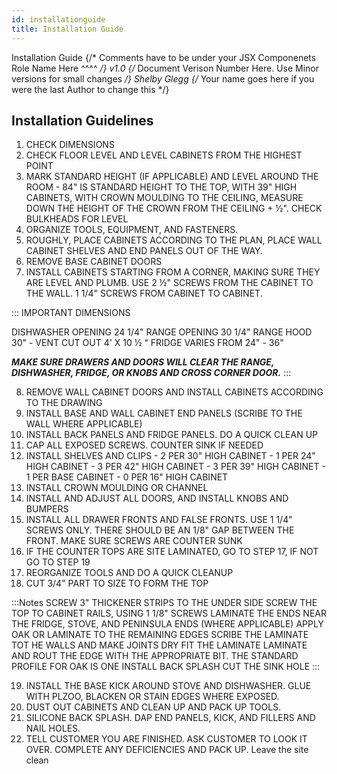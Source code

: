 ---
id: installationguide
title: Installation Guide
---

<span class="badge badge--primary">Installation Guide</span>
{/* Comments have to be under your JSX Componenets
    Role Name Here ^^^^ */}
<span class="badge badge--secondary">v1.0</span>
{/* Document Verison Number Here. Use Minor versions for small changes */}
<span class="badge badge--success">Shelby Glegg</span>
{/* Your name goes here if you were the last Author to change this */}

## Installation Guidelines

1. CHECK DIMENSIONS 
2. CHECK FLOOR LEVEL AND LEVEL CABINETS FROM THE HIGHEST POINT 
3. MARK STANDARD HEIGHT (IF APPLICABLE) AND LEVEL AROUND THE ROOM - 84" IS STANDARD HEIGHT TO THE TOP, WITH 39" HIGH CABINETS, WITH CROWN MOULDING TO THE CEILING, MEASURE DOWN THE HEIGHT OF THE CROWN FROM THE CEILING + ½".  CHECK BULKHEADS FOR LEVEL 
4. ORGANIZE TOOLS, EQUIPMENT, AND FASTENERS.  
5. ROUGHLY, PLACE CABINETS ACCORDING TO THE PLAN, PLACE WALL CABINET SHELVES AND END PANELS OUT OF THE WAY. 
6. REMOVE BASE CABINET DOORS 
7. INSTALL CABINETS STARTING FROM A CORNER, MAKING SURE THEY ARE LEVEL AND PLUMB.  USE 2 ½" SCREWS FROM THE CABINET TO THE WALL.  1 1/4" SCREWS FROM CABINET TO CABINET. 

::: IMPORTANT DIMENSIONS 

DISHWASHER OPENING 24 1/4" 
RANGE OPENING 30 1/4" 
RANGE HOOD 30"   - VENT CUT OUT 4' X 10 ½ “ 
FRIDGE VARIES FROM 24" - 36" 

***MAKE SURE DRAWERS AND DOORS WILL CLEAR THE RANGE, DISHWASHER, FRIDGE, OR KNOBS AND CROSS CORNER DOOR.*** :::

8. REMOVE WALL CABINET DOORS AND INSTALL CABINETS ACCORDING TO THE DRAWING 
9. INSTALL BASE AND WALL CABINET END PANELS (SCRIBE TO THE WALL WHERE APPLICABLE) 
10. INSTALL BACK PANELS AND FRIDGE PANELS.  DO A QUICK CLEAN UP 
11. CAP ALL EXPOSED SCREWS.  COUNTER SINK IF NEEDED 
12. INSTALL SHELVES AND CLIPS 
        - 2 PER 30" HIGH CABINET 
        - 1 PER 24" HIGH CABINET 
        - 3 PER 42" HIGH CABINET 
        - 3 PER 39" HIGH CABINET 
        - 1 PER BASE CABINET 
        - 0 PER 16" HIGH CABINET 
13. INSTALL CROWN MOULDING OR CHANNEL 
14. INSTALL AND ADJUST ALL DOORS, AND INSTALL KNOBS AND BUMPERS 
15. INSTALL ALL DRAWER FRONTS AND FALSE FRONTS.     USE 1 1/4" SCREWS ONLY.  THERE SHOULD BE AN 1/8" GAP BETWEEN THE FRONT.  MAKE SURE SCREWS ARE COUNTER SUNK 
16. IF THE COUNTER TOPS ARE SITE LAMINATED, GO TO STEP 17, IF NOT GO TO STEP 19 
17. REORGANIZE TOOLS AND DO A QUICK CLEANUP 
18. CUT 3/4" PART TO SIZE TO FORM THE TOP 

:::Notes 
    SCREW 3" THICKENER STRIPS TO THE UNDER SIDE 
    SCREW THE TOP TO CABINET RAILS, USING 1 1/8" SCREWS 
    LAMINATE THE ENDS NEAR THE FRIDGE, STOVE, AND PENINSULA ENDS (WHERE APPLICABLE)
    APPLY OAK OR LAMINATE TO THE REMAINING EDGES 
    SCRIBE THE LAMINATE TOT HE WALLS AND MAKE JOINTS 
    DRY FIT THE LAMINATE
    LAMINATE AND ROUT THE EDGE WITH THE APPROPRIATE BIT.  THE STANDARD PROFILE FOR OAK IS ONE 
    INSTALL BACK SPLASH 
    CUT THE SINK HOLE :::

19. INSTALL THE BASE KICK AROUND STOVE AND DISHWASHER.  GLUE WITH PLZOO, BLACKEN OR STAIN EDGES WHERE EXPOSED. 
20. DUST OUT CABINETS AND CLEAN UP AND PACK UP TOOLS. 
21. SILICONE BACK SPLASH.  DAP END PANELS, KICK, AND FILLERS AND NAIL HOLES. 
22. TELL CUSTOMER YOU ARE FINISHED.  ASK CUSTOMER TO LOOK IT OVER.  COMPLETE ANY DEFICIENCIES AND PACK UP. Leave the site clean  

 